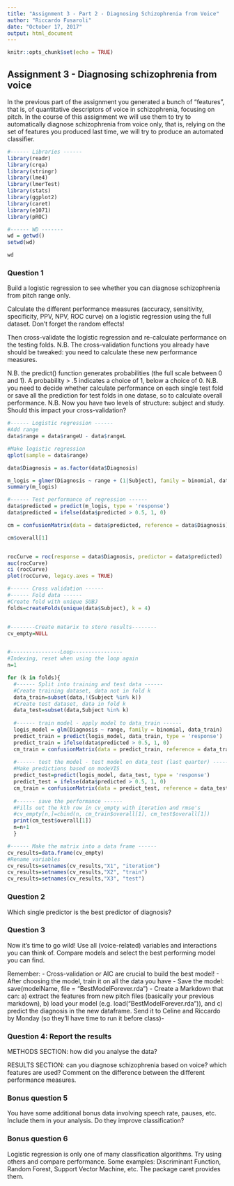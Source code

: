 ```yaml
---
title: "Assignment 3 - Part 2 - Diagnosing Schizophrenia from Voice"
author: "Riccardo Fusaroli"
date: "October 17, 2017"
output: html_document
---
```


```r
knitr::opts_chunk$set(echo = TRUE)
```

## Assignment 3 - Diagnosing schizophrenia from voice

In the previous part of the assignment you generated a bunch of "features", that is, of quantitative descriptors of voice in schizophrenia, focusing on pitch.
In the course of this assignment we will use them to try to automatically diagnose schizophrenia from voice only, that is, relying on the set of features you produced last time, we will try to produce an automated classifier.

```r
#------ Libraries ------
library(readr)
library(crqa)
library(stringr)
library(lme4)
library(lmerTest)
library(stats)
library(ggplot2)
library(caret)
library(e1071)
library(pROC) 

#------ WD -------
wd = getwd()
setwd(wd)

wd

```


### Question 1
Build a logistic regression to see whether you can diagnose schizophrenia from pitch range only.

Calculate the different performance measures (accuracy, sensitivity, specificity, PPV, NPV, ROC curve) on a logistic regression using the full dataset. Don't forget the random effects!

Then cross-validate the logistic regression and re-calculate performance on the testing folds. N.B. The cross-validation functions you already have should be tweaked: you need to calculate these new performance measures.

N.B. the predict() function generates probabilities (the full scale between 0 and 1). A probability > .5 indicates a choice of 1, below a choice of 0.
N.B. you need to decide whether calculate performance on each single test fold or save all the prediction for test folds in one datase, so to calculate overall performance.
N.B. Now you have two levels of structure: subject and study. Should this impact your cross-validation?

```r
#------ Logistic regression ------
#Add range
data$range = data$rangeU - data$rangeL

#Make logistic regression
qplot(sample = data$range)

data$Diagnosis = as.factor(data$Diagnosis)

m_logis = glmer(Diagnosis ~ range + (1|Subject), family = binomial, data)
summary(m_logis)

#------ Test performance of regression ------
data$predicted = predict(m_logis, type = 'response')
data$predicted = ifelse(data$predicted > 0.5, 1, 0)

cm = confusionMatrix(data = data$predicted, reference = data$Diagnosis)

cm$overall[1]


rocCurve = roc(response = data$Diagnosis, predictor = data$predicted)
auc(rocCurve)
ci (rocCurve) 
plot(rocCurve, legacy.axes = TRUE) 

#------ Cross validation ------
#------ Fold data ------
#Create fold with unique SUBJ
folds=createFolds(unique(data$Subject), k = 4)


#--------Create matarix to store results--------
cv_empty=NULL


#----------------Loop----------------
#Indexing, reset when using the loop again
n=1

for (k in folds){
  #------ Split into training and test data ------ 
  #Create training dataset, data not in fold k
  data_train=subset(data,!(Subject %in% k))
  #Create test dataset, data in fold k
  data_test=subset(data,Subject %in% k)
  
  #------ train model - apply model to data_train ------
  logis_model = glm(Diagnosis ~ range, family = binomial, data_train)
  predict_train = predict(logis_model, data_train, type = 'response')
  predict_train = ifelse(data$predicted > 0.5, 1, 0)
  cm_train = confusionMatrix(data = predict_train, reference = data_train$Diagnosis)
  
  #------ test the model - test model on data_test (last quarter) ------
  #Make predictions based on modeVIS
  predict_test=predict(logis_model, data_test, type = 'response')
  predict_test = ifelse(data$predicted > 0.5, 1, 0)
  cm_train = confusionMatrix(data = predict_test, reference = data_test$Diagnosis)
  
  #------ save the performance ------ 
  #Fills out the kth row in cv_empty with iteration and rmse's
  #cv_empty[n,]=cbind(n, cm_train$overall[1], cm_test$overall[1])
  print(cm_test$overall[1])
  n=n+1
  }

#------ Make the matrix into a data frame ------ 
cv_results=data.frame(cv_empty)
#Rename variables 
cv_results=setnames(cv_results,"X1", "iteration")
cv_results=setnames(cv_results,"X2", "train")
cv_results=setnames(cv_results,"X3", "test")

```



### Question 2

Which single predictor is the best predictor of diagnosis?

### Question 3

Now it's time to go wild! Use all (voice-related) variables and interactions you can think of. Compare models and select the best performing model you can find.

Remember:
- Cross-validation or AIC are crucial to build the best model!
- After choosing the model, train it on all the data you have
- Save the model: save(modelName, file = "BestModelForever.rda")
- Create a Markdown that can: a) extract the features from new pitch files (basically your previous markdown), b) load your model (e.g. load("BestModelForever.rda")), and c) predict the diagnosis in the new dataframe.
Send it to Celine and Riccardo by Monday (so they'll have time to run it before class)-

### Question 4: Report the results

METHODS SECTION: how did you analyse the data?

RESULTS SECTION: can you diagnose schizophrenia based on voice? which features are used? Comment on the difference between the different performance measures.

### Bonus question 5

You have some additional bonus data involving speech rate, pauses, etc. Include them in your analysis. Do they improve classification?

### Bonus question 6

Logistic regression is only one of many classification algorithms. Try using others and compare performance. Some examples: Discriminant Function, Random Forest, Support Vector Machine, etc. The package caret provides them.

